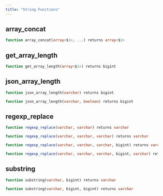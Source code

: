 ```yaml
---
title: "String Functions"
---
```


## array_concat
```sql
function array_concat(array<$1>, ...) returns array<$1>
```


## get_array_length
```sql
function get_array_length(array<$1>) returns bigint
```


## json_array_length
```sql
function json_array_length(varchar) returns bigint
```


```sql
function json_array_length(varchar, boolean) returns bigint
```


## regexp_replace
```sql
function regexp_replace(varchar, varchar) returns varchar
```


```sql
function regexp_replace(varchar, varchar, varchar) returns varchar
```


```sql
function regexp_replace(varchar, varchar, varchar, bigint) returns varchar
```


```sql
function regexp_replace(varchar, varchar, varchar, bigint, varchar) returns varchar
```


## substring
```sql
function substring(varchar, bigint) returns varchar
```


```sql
function substring(varchar, bigint, bigint) returns varchar
```



